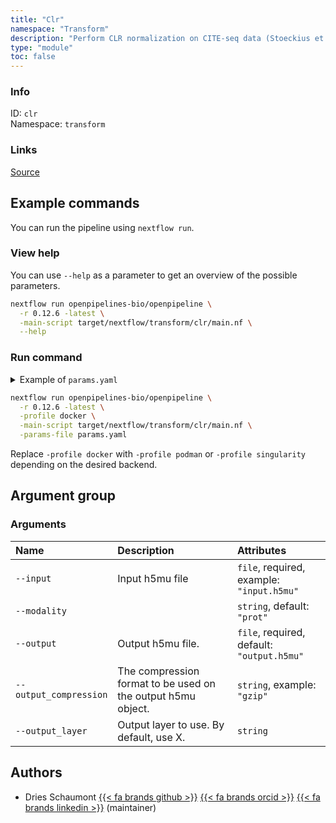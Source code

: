 ```yaml
---
title: "Clr"
namespace: "Transform"
description: "Perform CLR normalization on CITE-seq data (Stoeckius et al., 2017)"
type: "module"
toc: false
---
```


::: {.column-margin}

### Info

ID: `clr`  
Namespace: `transform`

### Links
[Source](https://github.com/openpipelines-bio/openpipeline/blob/0.12.6/./src/transform/clr){.btn-action .btn-sm .btn-info .btn role="button"}

:::



## Example commands

You can run the pipeline using `nextflow run`.

### View help

You can use `--help` as a parameter to get an overview of the possible parameters.

```bash
nextflow run openpipelines-bio/openpipeline \
  -r 0.12.6 -latest \
  -main-script target/nextflow/transform/clr/main.nf \
  --help
```

### Run command

<details>
<summary>Example of `params.yaml`</summary>
```yaml
# Arguments
input: # please fill in - example: "input.h5mu"
modality: "prot"
# output: "$id.$key.output.h5mu"
# output_compression: "gzip"
# output_layer: "foo"

# Nextflow input-output arguments
publish_dir: # please fill in - example: "output/"
# param_list: "my_params.yaml"
```
</details>

```bash
nextflow run openpipelines-bio/openpipeline \
  -r 0.12.6 -latest \
  -profile docker \
  -main-script target/nextflow/transform/clr/main.nf \
  -params-file params.yaml
```

:::{.callout-note}
Replace `-profile docker` with `-profile podman` or `-profile singularity` depending on the desired backend.
:::

## Argument group

### Arguments

|Name                   |Description                                                  |Attributes                                 |
|:----------------------|:------------------------------------------------------------|:------------------------------------------|
|`--input`              |Input h5mu file                                              |`file`, required, example: `"input.h5mu"`  |
|`--modality`           |                                                             |`string`, default: `"prot"`                |
|`--output`             |Output h5mu file.                                            |`file`, required, default: `"output.h5mu"` |
|`--output_compression` |The compression format to be used on the output h5mu object. |`string`, example: `"gzip"`                |
|`--output_layer`       |Output layer to use. By default, use X.                      |`string`                                   |

## Authors


  * Dries Schaumont [{{< fa brands github >}}](https://github.com/DriesSchaumont) [{{< fa brands orcid >}}](https://orcid.org/0000-0002-4389-0440) [{{< fa brands linkedin >}}](https://linkedin.com/in/dries-schaumont) (maintainer)
